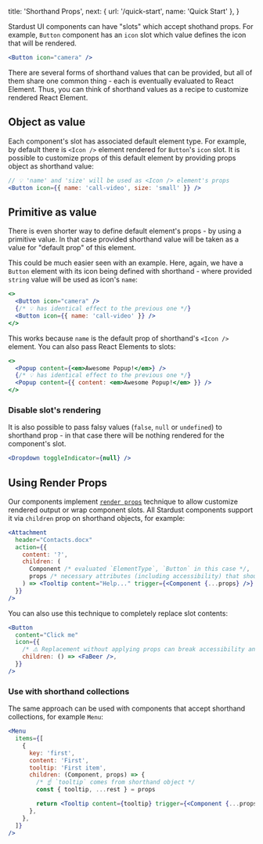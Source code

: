   title: 'Shorthand Props',
  next: { url: '/quick-start', name: 'Quick Start' },
}

Stardust UI components can have "slots" which accept shothand props. For example, `Button` component has an `icon` slot which value defines the icon that will be rendered.

```jsx
<Button icon="camera" />
```

There are several forms of shorthand values that can be provided, but all of them share one common thing - each is eventually evaluated to React Element. Thus, you can think of shorthand values as a recipe to customize rendered React Element.

## Object as value

Each component's slot has associated default element type. For example, by default there is
`<Icon />` element rendered for `Button`'s `icon` slot. It is possible to customize props of this default element by providing props object as shorthand value:

```jsx
// 💡 'name' and 'size' will be used as <Icon /> element's props
<Button icon={{ name: 'call-video', size: 'small' }} />
```

## Primitive as value

There is even shorter way to define default element's props - by using a primitive value. In that case provided shorthand value will be taken as a value for "default prop" of this element.

This could be much easier seen with an example. Here, again, we have a `Button`
element with its icon being defined with shorthand - where provided `string` value
will be used as icon's `name`:

```jsx
<>
  <Button icon="camera" />
  {/* 💡 has identical effect to the previous one */}
  <Button icon={{ name: 'call-video' }} />
</>
```

This works because `name` is the default prop of shorthand's `<Icon />` element. You can also pass React Elements to slots:

```jsx
<>
  <Popup content={<em>Awesome Popup!</em>} />
  {/* 💡 has identical effect to the previous one */}
  <Popup content={{ content: <em>Awesome Popup!</em> }} />
</>
```

### Disable slot's rendering

It is also possible to pass falsy values (`false`, `null` or
`undefined`) to shorthand prop - in that case there will be nothing rendered for the component's slot.

```jsx
<Dropdown toggleIndicator={null} />
```

## Using Render Props

Our components implement [`render props`](https://reactjs.org/docs/render-props.html) technique to allow customize rendered output or wrap component slots. All Stardust components support it via `children` prop on shorthand objects, for example:

```jsx
<Attachment
  header="Contacts.docx"
  action={{
    content: '?',
    children: (
      Component /* evaluated `ElementType`, `Button` in this case */,
      props /* necessary attributes (including accessibility) that should be applied */,
    ) => <Tooltip content="Help..." trigger={<Component {...props} />} />,
  }}
/>
```

You can also use this technique to completely replace slot contents:

```jsx
<Button
  content="Click me"
  icon={{
    /* ⚠️ Replacement without applying props can break accessibility and styling concerns */
    children: () => <FaBeer />,
  }}
/>
```

### Use with shorthand collections

The same approach can be used with components that accept shorthand collections, for example `Menu`:

```jsx
<Menu
  items={[
    {
      key: 'first',
      content: 'First',
      tooltip: 'First item',
      children: (Component, props) => {
        /* ☝️ `tooltip` comes from shorthand object */
        const { tooltip, ...rest } = props

        return <Tooltip content={tooltip} trigger={<Component {...props} />} />
      },
    },
  ]}
/>
```
